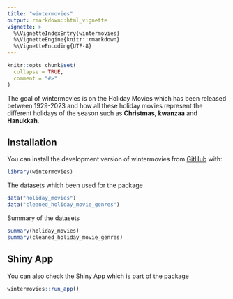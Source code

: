 ```yaml
---
title: "wintermovies"
output: rmarkdown::html_vignette
vignette: >
  %\VignetteIndexEntry{wintermovies}
  %\VignetteEngine{knitr::rmarkdown}
  %\VignetteEncoding{UTF-8}
---
```


```r
knitr::opts_chunk$set(
  collapse = TRUE,
  comment = "#>"
)
```



The goal of wintermovies is on the Holiday Movies which has been released between 1929-2023 and how all these holiday movies represent the different holidays of the season such as **Christmas**, **kwanzaa** and **Hanukkah**. 

## Installation

You can install the development version of wintermovies from [GitHub](https://github.com/ETC5523-2024/assignment-4-packages-and-shiny-apps-dulith4/tree/main/wintermovies) with:


```r
library(wintermovies)
```


The datasets which been used for the package
```r
data("holiday_movies")
data("cleaned_holiday_movie_genres")
```


Summary of the datasets
```r
summary(holiday_movies)
summary(cleaned_holiday_movie_genres)
```


## Shiny App

You can also check the Shiny App which is part of the package 

```r
wintermovies::run_app()
```

